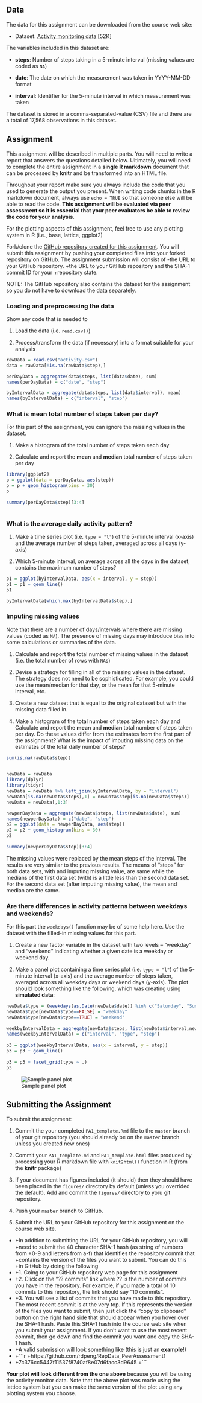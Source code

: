 ## Data
 
 The data for this assignment can be downloaded from the course web
 site:
 
- Dataset: [Activity monitoring data](https://d396qusza40orc.cloudfront.net/repdata%2Fdata%2Factivity.zip) [52K]
 
 The variables included in this dataset are:
 
-  **steps**: Number of steps taking in a 5-minute interval (missing
     values are coded as `NA`)
 
- **date**: The date on which the measurement was taken in YYYY-MM-DD
     format
 
- **interval**: Identifier for the 5-minute interval in which
     measurement was taken
 
 
 
 
 The dataset is stored in a comma-separated-value (CSV) file and there
 are a total of 17,568 observations in this
 dataset.
 
## Assignment
 
 This assignment will be described in multiple parts. You will need to
 write a report that answers the questions detailed below. Ultimately,
 you will need to complete the entire assignment in a **single R
 markdown** document that can be processed by **knitr** and be
 transformed into an HTML file.
 
 Throughout your report make sure you always include the code that you
 used to generate the output you present. When writing code chunks in
 the R markdown document, always use `echo = TRUE` so that someone else
 will be able to read the code. **This assignment will be evaluated via
 peer assessment so it is essential that your peer evaluators be able
 to review the code for your analysis**.
 
 For the plotting aspects of this assignment, feel free to use any
 plotting system in R (i.e., base, lattice, ggplot2)
 
 Fork/clone the [GitHub repository created for this
  assignment](http://github.com/rdpeng/RepData_PeerAssessment1). You
  will submit this assignment by pushing your completed files into your
  forked repository on GitHub. The assignment submission will consist of
 -the URL to your GitHub repository.
 +the URL to your GitHub repository and the SHA-1 commit ID for your
 +repository state.
  
  NOTE: The GitHub repository also contains the dataset for the
  assignment so you do not have to download the data separately.
 
### Loading and preprocessing the data
 
 Show any code that is needed to
 
 1. Load the data (i.e. `read.csv()`)
 
 2. Process/transform the data (if necessary) into a format suitable for your analysis
 
```{r}
rawData = read.csv("activity.csv")
data = rawData[!is.na(rawData$step),]

perDayData = aggregate(data$steps, list(data$date), sum)
names(perDayData) = c("date", "step")

byIntervalData = aggregate(data$steps, list(data$interval), mean)
names(byIntervalData) = c("interval", "step")

```
 
 
### What is mean total number of steps taken per day?
 
 For this part of the assignment, you can ignore the missing values in
 the dataset.
 
 1. Make a histogram of the total number of steps taken each day
 
 2. Calculate and report the **mean** and **median** total number of steps taken per day
```{r}
library(ggplot2)
p = ggplot(data = perDayData, aes(step))
p = p + geom_histogram(bins = 30)
p
 
summary(perDayData$step)[3:4]
 
```
 
 
### What is the average daily activity pattern?
 
 1. Make a time series plot (i.e. `type = "l"`) of the 5-minute interval (x-axis) and the average number of steps taken, averaged across all days (y-axis)
 
 2. Which 5-minute interval, on average across all the days in the dataset, contains the maximum number of steps?
 
```{r}
p1 = ggplot(byIntervalData, aes(x = interval, y = step))
p1 = p1 + geom_line()
p1

byIntervalData[which.max(byIntervalData$step),]
```
 
 
### Imputing missing values
 
 Note that there are a number of days/intervals where there are missing
 values (coded as `NA`). The presence of missing days may introduce
 bias into some calculations or summaries of the data.
 
 1. Calculate and report the total number of missing values in the dataset (i.e. the total number of rows with `NA`s)
 
 2. Devise a strategy for filling in all of the missing values in the dataset. The strategy does not need to be sophisticated. For example, you could use the mean/median for that day, or the mean for that 5-minute interval, etc.
 
 3. Create a new dataset that is equal to the original dataset but with the missing data filled in.
 
 4. Make a histogram of the total number of steps taken each day and Calculate and report the **mean** and **median** total number of steps taken per day. Do these values differ from the estimates from the first part of the assignment? What is the impact of imputing missing data on the estimates of the total daily number of steps?
 
```{r}
sum(is.na(rawData$step))
 

newData = rawData
library(dplyr)
library(tidyr)
newData = newData %>% left_join(byIntervalData, by = "interval") 
newData[is.na(newData$steps),1] = newData$step[is.na(newData$steps)]
newData = newData[,1:3]

newperDayData = aggregate(newData$steps, list(newData$date), sum)
names(newperDayData) = c("date", "step")
p2 = ggplot(data = newperDayData, aes(step))
p2 = p2 + geom_histogram(bins = 30)
p2
 
summary(newperDayData$step)[3:4]

```
 
The missing values were replaced by the mean steps of the interval. The results are very similar to the previous results. The means of "steps" for both data sets, with and imputing missing value, are same while the medians of the first data set (with) is a little less than the second data set. For the second data set (after imputing missing value), the mean and median are the same. 
 
### Are there differences in activity patterns between weekdays and weekends?
 
 For this part the `weekdays()` function may be of some help here. Use
 the dataset with the filled-in missing values for this part.
 
 1. Create a new factor variable in the dataset with two levels -- "weekday" and "weekend" indicating whether a given date is a weekday or weekend day.
 
 2. Make a panel plot containing a time series plot (i.e. `type = "l"`) of the 5-minute interval (x-axis) and the average number of steps taken, averaged across all weekday days or weekend days (y-axis). The plot should look something like the following, which was creating using **simulated data**:
 
```{r}
newData$type = (weekdays(as.Date(newData$date)) %in% c("Saturday", "Sunday"))
newData$type[newData$type==FALSE] = "weekday"
newData$type[newData$type==TRUE] = "weekend"
 
weekbyIntervalData = aggregate(newData$steps, list(newData$interval,newData$type), mean)
names(weekbyIntervalData) = c("interval", "type", "step")
 
p3 = ggplot(weekbyIntervalData, aes(x = interval, y = step))
p3 = p3 + geom_line()
 
p3 = p3 + facet_grid(type ~ .)
p3
```
 
 ![Sample panel plot](instructions_fig/sample_panelplot.png) 

## Submitting the Assignment
 
 To submit the assignment:
 
 1. Commit the your completed `PA1_template.Rmd` file to the `master` branch of your git repository (you should already be on the `master` branch unless you created new ones)
 
 2. Commit your `PA1_template.md` and `PA1_template.html` files produced by processing your R markdown file with `knit2html()` function in R (from the **knitr** package)
 
 3. If your document has figures included (it should) then they should have been placed in the `figures/` directory by default (unless you overrided the default). Add and commit the `figures/` directory to yoru git repository.
 
  4. Push your `master` branch to GitHub.
  
  5. Submit the URL to your GitHub repository for this assignment on the course web site.
 +
 +In addition to submitting the URL for your GitHub repository, you will
 +need to submit the 40 character SHA-1 hash (as string of numbers from
 +0-9 and letters from a-f) that identifies the repository commit that
 +contains the version of the files you want to submit. You can do this
 +in GitHub by doing the following
 +
 +1. Going to your GitHub repository web page for this assignment
 +
 +2. Click on the "?? commits" link where ?? is the number of commits you have in the repository. For example, if you made a total of 10 commits to this repository, the link should say "10 commits".
 +
 +3. You will see a list of commits that you have made to this repository. The most recent commit is at the very top. If this represents the version of the files you want to submit, then just click the "copy to clipboard" button on the right hand side that should appear when you hover over the SHA-1 hash. Paste this SHA-1 hash into the course web site when you submit your assignment. If you don't want to use the most recent commit, then go down and find the commit you want and copy the SHA-1 hash.
 +
 +A valid submission will look something like (this is just an **example**!)
 +
 +```r
 +https://github.com/rdpeng/RepData_PeerAssessment1
 +
 +7c376cc5447f11537f8740af8e07d6facc3d9645
 +```
 
 **Your plot will look different from the one above** because you will
 be using the activity monitor data. Note that the above plot was made
 using the lattice system but you can make the same version of the plot
 using any plotting system you choose.